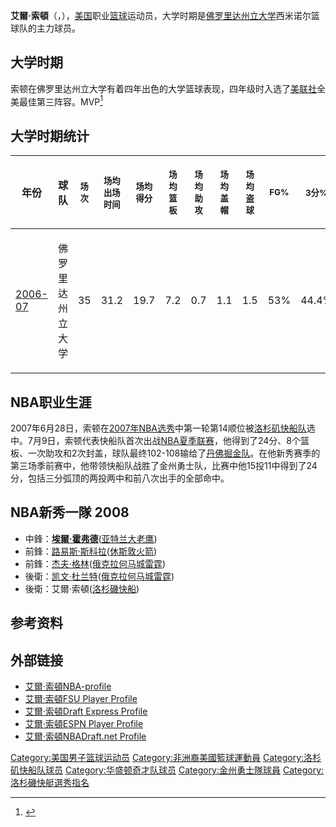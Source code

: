 {{noteTA
|G1=NBA
}}

{{Infobox NBA Player
| name = 艾爾·索頓
| image =Al Thornton cropped.jpg
| caption =
| college = [[佛罗里达州立大学|佛罗里达州立大学]]
| position = [[前锋_(篮球)|前锋]]
| career_start = 2007年
| draft_round = 1
| draft_pick = 14
| draft_team = [[洛杉矶快船|洛杉矶快船]]
| draft_year = 2007
| team = 
| number = 23
| height_ft = 6
| height_in = 7
| weight_lb = 220
| nationality = {{USA}}
| birth_date = {{birth date and age|1983|12|7}}
| birth_place = [[乔治亚州|乔治亚州]]佩里
| highschool = 佩里高中
| awards = NBA新秀第一隊：2008
}}

'''艾爾·索頓'''（{{lang-en|'''Al Thornton'''}}，{{bd|1983年|11月7日}}），[[美国|美国]]职业[[篮球|篮球]]运动员，大学时期是[[佛罗里达州立大学|佛罗里达州立大学]]西米诺尔篮球队的主力球员。 

==大学时期==
索顿在佛罗里达州立大学有着四年出色的大学篮球表现，四年级时入选了[[美联社|美联社]]全美最佳第三阵容。MVP<ref>{{cite web |url=http://seminoles.cstv.com/sports/m-baskbl/mtt/thornton_al00.html |title=存档副本 |accessdate=2007-03-29  |archive-url=https://web.archive.org/web/20070401144107/http://seminoles.cstv.com/sports/m-baskbl/mtt/thornton_al00.html |archive-date=2007-04-01 |dead-url=yes }}</ref>

==大学时期统计==
{| class="wikitable"
!年份
!球队
!<small>场次</small>
!<small>场均出场时间</small>
!<small>场均得分</small>
!<small>场均篮板</small>
!<small>场均助攻</small>
!<small>场均盖帽</small>
!<small>场均盗球</small>
!<small>FG%</small>
!<small>3分%</small>
!<small>罚球%</small>
!<small>场均失误</small>
|-
|[http://sports.espn.go.com/ncb/player/profile?playerId=15564 2006-07] {{Wayback|url=http://sports.espn.go.com/ncb/player/profile?playerId=15564 |date=20100725010833 }}
|佛罗里达州立大学
|35
|31.2
|19.7
|7.2
|0.7
|1.1
|1.5
|53%
|44.4%
|79%
|2.5
|}

==NBA职业生涯==
2007年6月28日，索顿在[[2007年NBA选秀|2007年NBA选秀]]中第一轮第14顺位被[[洛杉矶快船队|洛杉矶快船队]]选中。7月9日，索顿代表快船队首次出战[[NBA夏季联赛|NBA夏季联赛]]，他得到了24分、8个篮板、一次助攻和2次封盖，球队最终102-108输给了[[丹佛掘金队|丹佛掘金队]]。在他新秀赛季的第三场季前赛中，他带领快船队战胜了金州勇士队，比赛中他15投11中得到了24分，包括三分弧顶的两投两中和前八次出手的全部命中。

==NBA新秀一隊 2008==
*中鋒：'''[[埃爾·霍弗德|埃爾·霍弗德]]'''([[亚特兰大老鹰|亚特兰大老鹰]])
*前鋒：[[路易斯·斯科拉|路易斯·斯科拉]]([[休斯敦火箭|休斯敦火箭]])
*前鋒：[[杰夫·格林|杰夫·格林]]([[俄克拉何马城雷霆|俄克拉何马城雷霆]])
*後衛：[[凯文·杜兰特|凯文·杜兰特]]([[俄克拉何马城雷霆|俄克拉何马城雷霆]])
*後衛：艾爾·索頓([[洛杉磯快船|洛杉磯快船]])

==参考资料==
{{reflist}}

==外部链接==
*[http://www.nba.com/playerfile/al_thornton/index.html 艾爾·索頓NBA-profile] {{Webarchive|url=https://archive.is/20130807115220/http://www.nba.com/playerfile/al_thornton/index.html |date=2013-08-07 }}{{en}}
*[https://web.archive.org/web/20070401144107/http://seminoles.cstv.com/sports/m-baskbl/mtt/thornton_al00.html 艾爾·索頓FSU Player Profile]{{en}}
*[https://web.archive.org/web/20071030205203/http://www.draftexpress.com/viewprofile.php?p=591 艾爾·索頓Draft Express Profile]{{en}}
*[http://sports.espn.go.com/ncb/player/profile?playerId=15564 艾爾·索頓ESPN Player Profile] {{Wayback|url=http://sports.espn.go.com/ncb/player/profile?playerId=15564 |date=20100725010833 }}{{en}}
*[http://nbadraft.net/admincp/profiles/althornton.html 艾爾·索頓NBADraft.net Profile] {{Wayback|url=http://nbadraft.net/admincp/profiles/althornton.html |date=20071126100100 }}{{en}}

{{2007 NBA Draft}}

{{Authority control}}
{{DEFAULTSORT:Thornton, Al}}
[[Category:美国男子篮球运动员|Category:美国男子篮球运动员]]
[[Category:非洲裔美國籃球運動員|Category:非洲裔美國籃球運動員]]
[[Category:洛杉矶快船队球员|Category:洛杉矶快船队球员]]
[[Category:华盛顿奇才队球员|Category:华盛顿奇才队球员]]
[[Category:金州勇士隊球員|Category:金州勇士隊球員]]
[[Category:洛杉磯快艇選秀指名|Category:洛杉磯快艇選秀指名]]